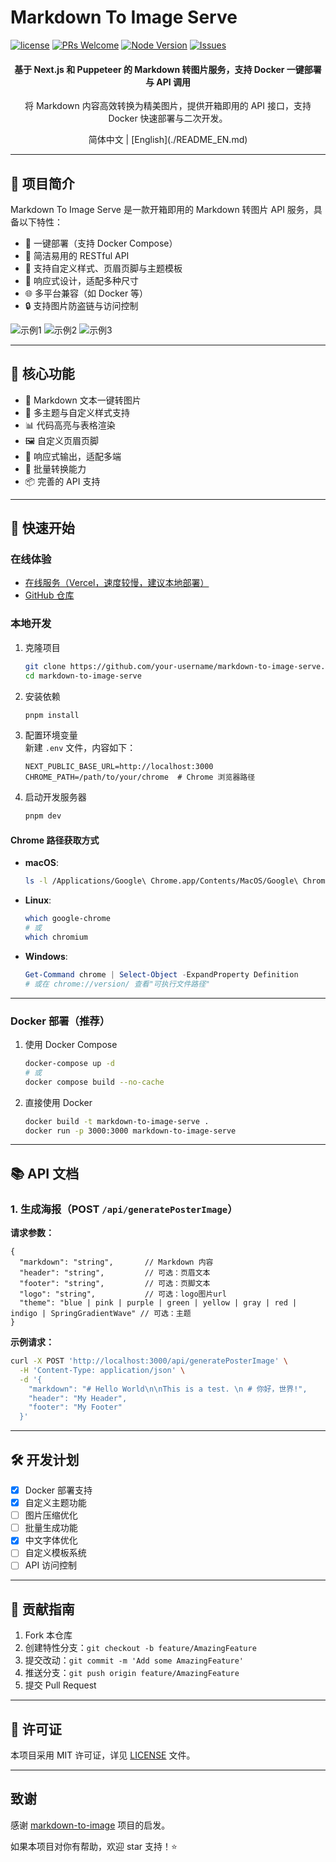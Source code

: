 # Markdown To Image Serve

[![license](https://img.shields.io/badge/license-MIT-blue.svg)](./LICENSE)
[![PRs Welcome](https://img.shields.io/badge/PRs-welcome-brightgreen.svg)](#contributing)
[![Node Version](https://img.shields.io/node/v/next.svg)](https://nodejs.org)
[![Issues](https://img.shields.io/github/issues/your-username/markdown-to-image-serve.svg)](https://github.com/wxingheng/markdown-to-image-serve/issues)

<div align="center">
<h4>基于 Next.js 和 Puppeteer 的 Markdown 转图片服务，支持 Docker 一键部署与 API 调用</h4>
<p>将 Markdown 内容高效转换为精美图片，提供开箱即用的 API 接口，支持 Docker 快速部署与二次开发。</p>
简体中文 | [English](./README_EN.md)
</div>

---

## 🎯 项目简介

Markdown To Image Serve 是一款开箱即用的 Markdown 转图片 API 服务，具备以下特性：

- 🚀 一键部署（支持 Docker Compose）
- 🔄 简洁易用的 RESTful API
- 🎨 支持自定义样式、页眉页脚与主题模板
- 📱 响应式设计，适配多种尺寸
- 🌐 多平台兼容（如 Docker 等）
- 🔒 支持图片防盗链与访问控制

![示例1](https://github.com/user-attachments/assets/a0e641b8-9369-4cc6-b602-256f26089777)
![示例2](https://github.com/user-attachments/assets/d67f3b84-0a1a-4b60-853b-fcf13d313d0e)
![示例3](https://github.com/user-attachments/assets/e5e4ac59-a607-42d7-9d47-180eb7fe2268)

---

## 🌟 核心功能

- 📝 Markdown 文本一键转图片
- 🎨 多主题与自定义样式支持
- 📊 代码高亮与表格渲染
- 🖼️ 自定义页眉页脚
- 📱 响应式输出，适配多端
- 🔄 批量转换能力
- 📦 完善的 API 支持

---

## 🚀 快速开始

### 在线体验

- [在线服务（Vercel，速度较慢，建议本地部署）](https://markdown-to-image-serve.jcommon.top)
- [GitHub 仓库](https://github.com/wxingheng/markdown-to-image-serve)

### 本地开发

1. 克隆项目
   ```bash
   git clone https://github.com/your-username/markdown-to-image-serve.git
   cd markdown-to-image-serve
   ```

2. 安装依赖
   ```bash
   pnpm install
   ```

3. 配置环境变量  
   新建 `.env` 文件，内容如下：
   ```env
   NEXT_PUBLIC_BASE_URL=http://localhost:3000
   CHROME_PATH=/path/to/your/chrome  # Chrome 浏览器路径
   ```

4. 启动开发服务器
   ```bash
   pnpm dev
   ```

#### Chrome 路径获取方式

- **macOS**:
  ```bash
  ls -l /Applications/Google\ Chrome.app/Contents/MacOS/Google\ Chrome
  ```
- **Linux**:
  ```bash
  which google-chrome
  # 或
  which chromium
  ```
- **Windows**:
  ```powershell
  Get-Command chrome | Select-Object -ExpandProperty Definition
  # 或在 chrome://version/ 查看"可执行文件路径"
  ```

---

### Docker 部署（推荐）

1. 使用 Docker Compose
   ```bash
   docker-compose up -d
   # 或
   docker compose build --no-cache
   ```

2. 直接使用 Docker
   ```bash
   docker build -t markdown-to-image-serve .
   docker run -p 3000:3000 markdown-to-image-serve
   ```

---

## 📚 API 文档

### 1. 生成海报（POST `/api/generatePosterImage`）

**请求参数：**
```json5
{
  "markdown": "string",       // Markdown 内容
  "header": "string",         // 可选：页眉文本
  "footer": "string",         // 可选：页脚文本
  "logo": "string",           // 可选：logo图片url
  "theme": "blue | pink | purple | green | yellow | gray | red | indigo | SpringGradientWave" // 可选：主题
}
```

**示例请求：**
```bash
curl -X POST 'http://localhost:3000/api/generatePosterImage' \
  -H 'Content-Type: application/json' \
  -d '{
    "markdown": "# Hello World\n\nThis is a test. \n # 你好，世界!",
    "header": "My Header",
    "footer": "My Footer"
  }'
```

---

## 🛠 开发计划

- [x] Docker 部署支持
- [x] 自定义主题功能
- [ ] 图片压缩优化
- [ ] 批量生成功能
- [x] 中文字体优化
- [ ] 自定义模板系统
- [ ] API 访问控制

---

## 🤝 贡献指南

1. Fork 本仓库
2. 创建特性分支：`git checkout -b feature/AmazingFeature`
3. 提交改动：`git commit -m 'Add some AmazingFeature'`
4. 推送分支：`git push origin feature/AmazingFeature`
5. 提交 Pull Request

---

## 📄 许可证

本项目采用 MIT 许可证，详见 [LICENSE](LICENSE) 文件。

---

## 致谢

感谢 [markdown-to-image](https://github.com/gcui-art/markdown-to-image) 项目的启发。

如果本项目对你有帮助，欢迎 star 支持！⭐️

